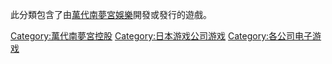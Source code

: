 {{Commons category|Namco Bandai Games}}
此分類包含了由[[萬代南夢宮娛樂|萬代南夢宮娛樂]]開發或發行的遊戲。

{{DEFAULTSORT:Bandai Namco Games}}
[[Category:萬代南夢宮控股|Category:萬代南夢宮控股]]
[[Category:日本游戏公司游戏|Category:日本游戏公司游戏]]
[[Category:各公司电子游戏|Category:各公司电子游戏]]